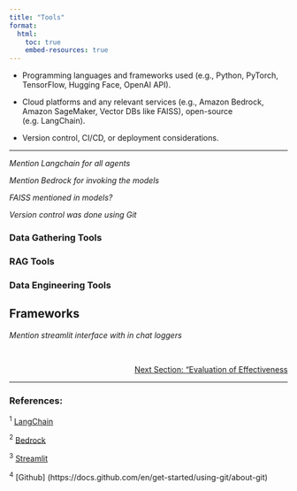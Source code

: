 ```yaml
---
title: "Tools"
format:
  html:
    toc: true
    embed-resources: true
---
```



- Programming languages and frameworks used (e.g., Python, PyTorch, TensorFlow, Hugging Face, OpenAI API).

- Cloud platforms and any relevant services (e.g., Amazon Bedrock, Amazon SageMaker, Vector DBs like FAISS), open-source (e.g. LangChain).

- Version control, CI/CD, or deployment considerations.

---

*Mention Langchain for all agents*

*Mention Bedrock for invoking the models*

*FAISS mentioned in models?*

*Version control was done using Git*

### Data Gathering Tools

### RAG Tools

### Data Engineering Tools

## Frameworks

*Mention streamlit interface with in chat loggers*



<br>
<!-- Reference to next section -->
<div style="text-align: right; font-size: 14px;">
  <a href="2_data.html">Next Section: "Evaluation of Effectiveness</a>
</div>

---

### References:

${^1}$ [LangChain](https://python.langchain.com/docs/)

${^2}$ [Bedrock](https://www.bedrock.aws/)

${^3}$ [Streamlit](https://streamlit.io/)

${^4}$ [Github] (https://docs.github.com/en/get-started/using-git/about-git)
